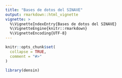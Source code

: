 ```yaml
---
title: "Bases de dotos del SINAVE"
output: rmarkdown::html_vignette
vignette: >
  %\VignetteIndexEntry{Bases de dotos del SINAVE}
  %\VignetteEngine{knitr::rmarkdown}
  %\VignetteEncoding{UTF-8}
---
```


```r
knitr::opts_chunk$set(
  collapse = TRUE,
  comment = "#>"
)
```

```r
library(densin)
```

